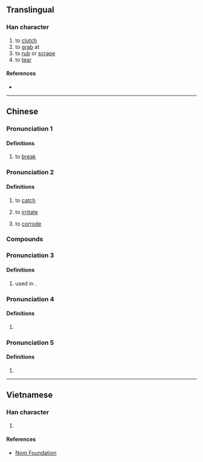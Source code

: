 {{character info}}
==Translingual==

===Han character===
{{Han char|rn=64|rad=手|as=09|sn=12|four=|canj=QDLN|ids=⿰扌剌}}

# to [[clutch]]
# to [[grab]] at
# to [[rub]] or [[scrape]]
# to [[tear]]

====References====
* {{Han ref|kx=0443.220|dkj=12380|dj=0794.220|hdz=31913.060|uh=63E6|ud=25574}}

----

==Chinese==

===Pronunciation 1===
{{zh-forms|alt=攋}}

{{zh-pron
|m=lá
|c=laat6
}}

====Definitions====
{{zh-hanzi}}
# to [[break]] 

===Pronunciation 2===
{{zh-pron
|c=laa2
}}

====Definitions====
{{zh-hanzi}}
# {{lb|zh|Cantonese}} to [[catch]]
# {{lb|zh|Cantonese}} to [[irritate]]
# {{lb|zh|Cantonese}} to [[corrode]]

===Compounds===
{{zh-der|揦住|揦屎上身}}

===Pronunciation 3===
{{zh-forms|alt=藞}}
{{zh-pron
|c=laa3
}}

====Definitions====
{{zh-hanzi}}
# {{lb|zh|Cantonese}} used in {{zh-l|揦鮓}}.

===Pronunciation 4===
{{zh-pron
|m=xiāo
}}

====Definitions====
{{zh-hanzi}}
# {{rfdef|cmn|sort=手09}}

===Pronunciation 5===
{{zh-pron
|c=laa3
}}

====Definitions====
{{zh-hanzi}}
# {{rfdef|yue|sort=手09}}

----

==Vietnamese==

===Han character===
{{vi-hantu|rs=手09|rắc}}

# {{rfdef|vi|sort=手09}}

====References====
* [http://nomfoundation.org/common/nom_details.php?codepoint=63e6 Nom Foundation]